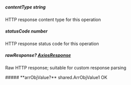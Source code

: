 
##### **contentType** string
HTTP response content type for this operation

##### **statusCode** number
HTTP response status code for this operation

##### **rawResponse?** [AxiosResponse](https://axios-http.com/docs/res_schema)
Raw HTTP response; suitable for custom response parsing

<Collapsible>
    ##### **arrObjValue?** shared.ArrObjValue1
    OK
    <Collapsible.Break/>
    <ArrObjValue1/>
</Collapsible>

